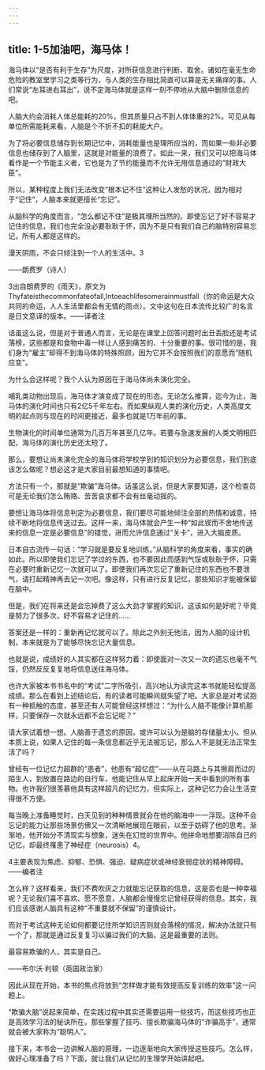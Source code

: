 ```yaml
---
---
---
```

title: 1-5加油吧，海马体！
---




海马体以“是否有利于生存”为尺度，对所获信息进行判断、取舍。诸如在毫无生命危险的教室里学习之类等行为，与人类的生存相比简直可以算是无关痛痒的事。人们常说“左耳进右耳出”，说不定海马体就是这样一刻不停地从大脑中删除信息的吧。

人脑大约会消耗人体总能耗的20%，但其质量只占不到人体体重的2%。可见从每单位所需能耗来看，人脑是个不折不扣的耗能大户。

为了将必要信息储存到长期记忆中，消耗能量也是理所应当的，而如果一些非必要信息也储存到了人脑里，这就是对能量的浪费了。如此一来，我们又可以把海马体看作是一个节能主义者，它也是为了节约能量而不允许无用信息通过的“财政大臣”。

所以，某种程度上我们无法改变“根本记不住”这种让人发愁的状况，因为相对于“记住”，人脑本来就更擅长“忘记”。

从脑科学的角度而言，“怎么都记不住”是极其理所当然的。即使忘记了好不容易才记住的信息，我们也完全没必要耿耿于怀，因为不是只有我们自己的脑特别容易忘记，所有人都是这样的。

漫天阴雨，不会只倾注到一个人的生活中。3

——朗费罗（诗人）



3出自朗费罗的《雨天》，原文为Thyfateisthecommonfateofall,Intoeachlifesomerainmustfall（你的命运是大众共同的命运，人人生活里都会有无情的雨点）。文中这句在日本流传比较广的名言是日文意译的版本。——译者注

话虽这么说，但是对于普通人而言，无论是在课堂上回答问题时出丑丢脸还是考试落榜，这些都是和食物中毒一样让人感到痛苦的、十分重要的事。很可惜的是，我们身为“雇主”却得不到海马体的特殊照顾，因为它并不会按照我们的意愿而“随机应变”。

为什么会这样呢？我个人认为原因在于海马体尚未演化完全。

哺乳类动物出现后，海马体才演变成了现在的形态。无论怎么推算，迄今为止，海马体的演化时间也只有2亿5千年左右。而如果纵观人类的演化历史，人类高度文明的起点则与现在的时间更接近，最多也就是1万年前的事。

生物演化的时间单位通常为几百万年甚至几亿年。若要与急速发展的人类文明相匹配，海马体的演化历史还太短了。

那么，要想让尚未演化完全的海马体将学校学到的知识划分为必要信息，我们到底该怎么做呢？想必这才是大家目前最想知道的事情吧。

方法只有一个，那就是“欺骗”海马体。话虽这么说，但是大家要知道，这个检查员可是无论我们怎么贿赂、苦苦哀求都不会有丝毫动摇的。

要想让海马体将信息判定为必要信息，我们要尽可能地倾注全部的热情和诚意，持续不断地将信息传送过去。这样一来，海马体就会产生一种“如此锲而不舍地传送来的信息一定是必要信息”的错觉，进而允许信息通过“关卡”，进入大脑皮质。

日本自古流传一句话：“学习就是要反复地训练。”从脑科学的角度来看，事实的确如此。所以即使我们忘记了学过的东西，也不要因此而感到气馁或耿耿于怀，只需在必要时重新记忆一次就可以了。即使我们再次忘记了重新记住的东西也不要泄气，请打起精神再去记一次吧。像这样，只有进行反复记忆，那些知识才能被保留在脑中。

但是，我们在将来还是会忘掉费了这么大劲才掌握的知识，这该如何是好呢？毕竟是努力了很多次，好不容易才记住的……

答案还是一样的：重新再记忆就可以了。除此之外别无他法，因为人脑的设计机制，本来就是为了能够尽快忘记大量信息。

也就是说，成绩好的人其实都在这样努力着：即使面对一次又一次的遗忘也毫不气馁，仍然反反复复地将信息送往海马体。

也许大家被本书书名中的“考试”二字所吸引，高兴地认为读完这本书就能轻松提高成绩。那么在看到上述结论后，有的读者可能瞬间就失望了吧。大家总是对考试抱有一种抵触的态度，甚至还有人可能曾经这样想过：“为什么人脑不能像计算机那样，只要保存一次就永远都不会忘记呢？”

请大家试着想一想。人脑善于遗忘的原因，或许可以认为是脑的存储量太小。但从本质上说，如果人记住的每一条信息都近乎无法被忘记，那么人不是就无法正常生活了吗？

曾经有一位记忆力超群的“患者”，他患有“超忆症”——从在马路上与其擦肩而过的陌生人，到放置在路边的自行车，他能记住从早上起床开始一天中看到的所有事物。也许我们很羡慕他具有这样超凡的记忆力，但实际上，这种记忆力会让生活变得很不方便。

每当晚上准备睡觉时，白天见到的种种情景就会在他的脑海中一一浮现。这种不会忘记的能力让那些场景仿佛又一次清晰地展现在眼前，以至于妨碍了他的思考。渐渐地，他开始分不清现实与想象，迷失在幻觉的世界中。他拼命地想要消除自己的记忆，却最终罹患了神经症（neurosis）4。

4主要表现为焦虑、抑郁、恐惧、强迫、疑病症状或神经衰弱症状的精神障碍。——编者注

怎么样？这样看来，我们不费吹灰之力就能忘记获取的信息，这是否也是一种幸福呢？无论我们喜不喜欢、愿不愿意，人脑都会慢慢忘记曾经获得的信息。其实，我们应该感谢人脑具有这种“不重要就不保留”的谨慎设计。



而对于考试这种无论如何都要记住所学知识否则就会落榜的情况，解决办法就只有一个了，那就是通过反复复习以骗过我们的大脑。这是最重要的法则。

最容易欺骗的人，其实是自己。

——布尔沃·利顿（英国政治家）



因此从现在开始，本书的焦点将放到“怎样做才能有效提高反复训练的效率”这一问题上。

“欺骗大脑”说起来简单，在实践过程中其实还需要运用一些技巧，而这些技巧也正是高效学习法的秘诀所在。那些掌握了技巧、擅长欺骗海马体的“诈骗高手”，通常就会被大家称为“聪明人”。

接下来，本书会一边讲解人脑的原理，一边逐渐地向大家传授这些技巧。怎么样，做好心理准备了吗？下面，就让我们从记忆的生理学开始讲起吧。